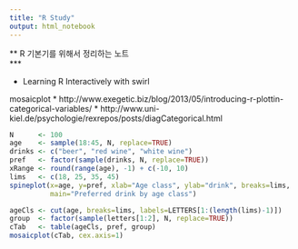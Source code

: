 ```yaml
---
title: "R Study"
output: html_notebook
---
```


** R 기본기를 위해서 정리하는 노트  
***

* Learning R Interactively with swirl

mosaicplot 
* http://www.exegetic.biz/blog/2013/05/introducing-r-plottin-categorical-variables/
* http://www.uni-kiel.de/psychologie/rexrepos/posts/diagCategorical.html


```r
N      <- 100
age    <- sample(18:45, N, replace=TRUE)
drinks <- c("beer", "red wine", "white wine")
pref   <- factor(sample(drinks, N, replace=TRUE))
xRange <- round(range(age), -1) + c(-10, 10)
lims   <- c(18, 25, 35, 45)
spineplot(x=age, y=pref, xlab="Age class", ylab="drink", breaks=lims,
          main="Preferred drink by age class")

```

```r
ageCls <- cut(age, breaks=lims, labels=LETTERS[1:(length(lims)-1)])
group  <- factor(sample(letters[1:2], N, replace=TRUE))
cTab   <- table(ageCls, pref, group)
mosaicplot(cTab, cex.axis=1)

```
